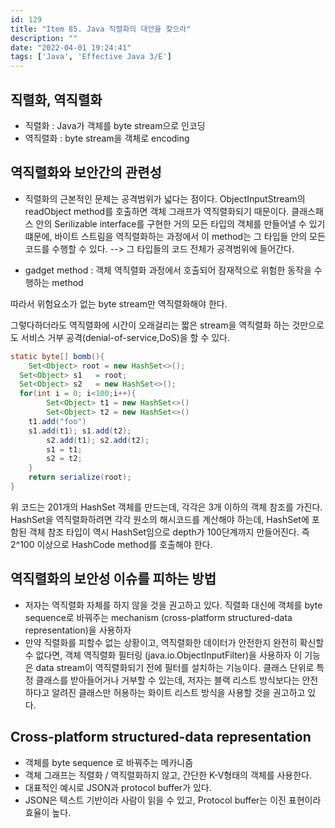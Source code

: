 ```yaml
---
id: 129
title: "Item 85. Java 직렬화의 대안을 찾으라"
description: ""
date: "2022-04-01 19:24:41"
tags: ['Java', 'Effective Java 3/E']
---
```

## 직렬화, 역직렬화 

- 직렬화 : Java가 객체를 byte stream으로 인코딩 
- 역직렬화 : byte stream을 객체로 encoding 

## 역직렬화와 보안간의 관련성 

- 직렬화의 근본적인 문제는 공격범위가 넓다는 점이다. ObjectInputStream의 readObject method를 호출하면 객체 그래프가 역직렬화되기 때문이다. 
클래스패스 안의 Serilizable interface를 구현한 거의 모든 타입의 객체를 만들어낼 수 있기 떄문에, 바이트 스트림을 역직렬화하는 과정에서 이 method는 그 타입들 안의 모든 코드를 수행할 수 있다. 
--> 그 타입들의 코드 전체가 공격범위에 들어간다. 

- gadget method : 객체 역직렬화 과정에서 호출되어 잠재적으로 위험한 동작을 수행하는 method 

따라서 위험요소가 없는 byte stream만 역직렬화해야 한다. 

그렇다하더라도 역직렬화에 시간이 오래걸리는 짧은 stream을 역직렬화 하는 것만으로도 서비스 거부 공격(denial-of-service,DoS)을 할 수 있다. 

```java
static byte[] bomb(){
	Set<Object> root = new HashSet<>();
  Set<Object> s1   = root;
  Set<Object> s2   = new HashSet<>();
  for(int i = 0; i<100;i++){
		Set<Object> t1 = new HashSet<>()
		Set<Object> t2 = new HashSet<>()
    t1.add("foo")
    s1.add(t1); s1.add(t2);
		s2.add(t1); s2.add(t2);
		s1 = t1;
		s2 = t2;
	}
	return serialize(root);
}
```
위 코드는 201개의 HashSet 객체를 만드는데, 각각은 3개 이하의 객체 참조를 가진다. HashSet을 역직렬화하려면 각각 원소의 해시코드를 계산해야 하는데,
HashSet에 포함된 객체 참조 타입이 역시 HashSet임으로 depth가 100단계까지 만들어진다. 즉 2^100 이상으로 HashCode method를 호출해야 한다. 



## 역직렬화의 보안성 이슈를 피하는 방법
- 저자는 역직렬화 자체를 하지 않을 것을 권고하고 있다. 직렬화 대신에 객체를 byte sequence로 바꿔주는 mechanism (cross-platform structured-data representation)을 사용하자 
- 만약 직렬화를 피할수 없는 상황이고, 역직렬화한 데이터가 안전한지 완전히 확신할 수 없다면, 객체 역직렬화 필터링 (java.io.ObjectInputFilter)을 사용하자 
이 기능은 data stream이 역직렬화되기 전에 필터를 설치하는 기능이다. 클래스 단위로 특정 클래스를 받아들어거나 거부할 수 있는데, 저자는 블랙 리스트 방식보다는 안전하다고 알려진 클래스만 허용하는 화이트 리스트 방식을 사용할 것을 권고하고 있다. 

## Cross-platform structured-data representation 
- 객체를 byte sequence 로 바꿔주는 메카니즘 
- 객체 그래프는 직렬화 / 역직렬화하지 않고, 간단한 K-V형태의 객체를 사용한다. 
- 대표적인 예시로 JSON과 protocol buffer가 있다.
- JSON은 텍스트 기반이라 사람이 읽을 수 있고, Protocol buffer는 이진 표현이라 효율이 높다.
